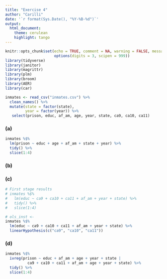 ```yaml
---
title: "Exercise 4"
author: "Carilli"
date: '`r format(Sys.Date(), "%Y-%B-%d")`'
output: 
  html_document:
    theme: cerulean
    highlight: tango
---
```


```r
knitr::opts_chunk$set(echo = TRUE, comment = NA, warning = FALSE, message = FALSE,
                      options(digits = 3, scipen = 999))
library(tidyverse)
library(janitor)
library(magrittr)
library(plm)
library(broom)
library(AER)
library(car)
```

```r
inmates <- read_csv("inmates.csv") %>% 
  clean_names() %>% 
  mutate(state = factor(state),
         year = factor(year)) %>%
   select(prison, educ, af_am, age, year, state, ca9, ca10, ca11)
```

### (a)

```r
inmates %$% 
  lm(prison ~ educ + age + af_am + state + year) %>% 
  tidy() %>% 
  slice(1:4)
```

### (b)

### (c)

```r
# First stage results
# inmates %$% 
#   lm(educ ~ ca9 + ca10 + ca11 + af_am + year + state) %>% 
#   tidy() %>% 
#   slice(1:4)

# ols_inst <- 
inmates %$% 
  lm(educ ~ ca9 + ca10 + ca11 + af_am + year + state) %>% 
  linearHypothesis(c("ca9", "ca10", "ca11"))
```

### (d)

```r
inmates %$% 
  ivreg(prison ~ educ + af_am + age + year + state |
          ca9 + ca10 + ca11 + af_am + age + year + state) %>% 
  tidy() %>% 
  slice(1:4)
```




